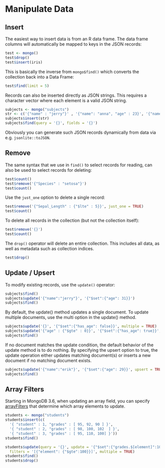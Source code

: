 # Manipulate Data

## Insert

The easiest way to insert data is from an R data frame. The data frame columns will automatically be mapped to keys
in the JSON records:

```r
test <- mongo()
test$drop()
test$insert(iris)
```

This is basically the inverse from `mongo$find()` which converts the collection back into a Data Frame:

```r
test$find(limit = 5)
```

Records can also be inserted directly as JSON strings. This requires a character vector where each element is a valid JSON string.

```r
subjects <- mongo("subjects")
str <- c('{"name" : "jerry"}' , '{"name": "anna", "age" : 23}', '{"name": "joe"}')
subjects$insert(str)
subjects$find(query = '{}', fields = '{}')
```

Obviously you can generate such JSON records dynamically from data via e.g. `jsonlite::toJSON`.

## Remove

The same syntax that we use in `find()` to select records for reading, can also be used to select records for deleting:

```r
test$count()
test$remove('{"Species" : "setosa"}')
test$count()
```

Use the `just_one` option to delete a single record:

```r
test$remove('{"Sepal_Length" : {"$lte" : 5}}', just_one = TRUE)
test$count()
```

To delete all records in the collection (but not the collection itself):

```r
test$remove('{}')
test$count()
```

The `drop()` operator will delete an entire collection. This includes all data, as well as metadata such as collection indices.

```r
test$drop()
```


## Update / Upsert

To modify existing records, use the `update()` operator:

```r
subjects$find()
subjects$update('{"name":"jerry"}', '{"$set":{"age": 31}}')
subjects$find()
```

By default, the update() method updates a single document. To update multiple documents, use the multi option in the update() method. 

```r
subjects$update('{}', '{"$set":{"has_age": false}}', multiple = TRUE)
subjects$update('{"age" : {"$gte" : 0}}', '{"$set":{"has_age": true}}', multiple = TRUE)
subjects$find()
```

If no document matches the update condition, the default behavior of the update method is to do nothing. By specifying the upsert option to true, the update operation either updates matching document(s) or inserts a new document if no matching document exists. 

```r
subjects$update('{"name":"erik"}', '{"$set":{"age": 29}}', upsert = TRUE)
subjects$find()
```

## Array Filters

Starting in MongoDB 3.6, when updating an array field, you can specify [arrayFilters](https://docs.mongodb.com/manual/reference/command/update/#update-command-arrayfilters) that determine which array elements to update.

```r
students <- mongo("students")
students$insert(c(
  '{ "student" : 1, "grades" : [ 95, 92, 90 ] }',
  '{ "student" : 2, "grades" : [ 98, 100, 102  ] }',
  '{ "student" : 3, "grades" : [ 95, 110, 100] }'))
students$find()
```

```r
students$update(query = '{}', update = '{"$set":{"grades.$[element]":100}}', 
  filters = '[{"element": {"$gte":100}}]', multiple = TRUE)
students$find()
students$drop()
```



